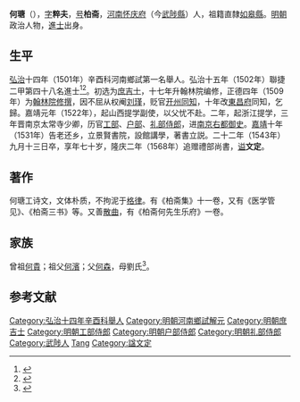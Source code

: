 {{明清人物信息框
| 姓名 = 何瑭
| 原名 =
| 圖片名稱= 
| 圖片大小 =
| 圖片說明 = 
| 最高職務 = 南京右都御史
| 國家 = 大明 
| 爵位 =
| 籍貫 = 直隸如臯縣
| 族裔 = 
| 字號 = 字粹夫，號柏齋
| 諡號 = 文定
| 出生日期 = 成化二十年（1474年）
| 出生地點 = 
| 逝世日期 = 嘉靖二十二年（1543年）
| 逝世地點 =
| 墓葬 =
| 配偶 = 
| 親屬 = 
| 出身 =
* 弘治十四年辛酉科舉人
* 弘治十五年壬戌科進士出身
| 經歷 =
| 著作 =  
}}
'''何瑭'''（{{bd|1474年||1543年||Catldx=H何}}），[[表字|字]]'''粹夫'''，[[号|号]]'''柏斋'''，[[河南|河南]][[怀庆府|怀庆府]]（今[[武陟縣|武陟縣]]）人，祖籍直隸[[如皋縣|如皋縣]]。[[明朝|明朝]]政治人物，[[進士|進士]]出身。

== 生平 ==
[[弘治|弘治]]十四年（1501年）辛酉科河南鄉試第一名舉人。弘治十五年（1502年）聯捷二甲第四十八名進士<ref>{{Cite book|title=《皇明贡举考》卷五|last=（明）[[张朝瑞|张朝瑞]]|first=|publisher=《续修四库全书》史部第828册|year=|isbn=|location=|pages=}}</ref><ref>{{Cite book|title=贡举志五种 上|last=鲁小俊，江俊伟著|first=|publisher=武汉：武汉大学出版社|year=2009|isbn=978-7-307-07043-1|location=|pages=}}</ref>。初选为[[庶吉士|庶吉士]]，十七年升翰林院编修，正德四年（1509年）为[[翰林院|翰林院]][[修撰|修撰]]，因不屈从权阉[[刘瑾|刘瑾]]，贬官[[开州|开州]][[同知|同知]]，十年改[[東昌府|東昌府]]同知，乞歸。嘉靖元年（1522年），起山西提学副使，以父忧不赴。二年，起浙江提学，三年晋南京太常寺少卿，历官[[工部|工部]]、[[户部|户部]]、[[礼部侍郎|礼部侍郎]]，进[[南京|南京]][[右都御史|右都御史]]。[[嘉靖|嘉靖]]十年（1531年）告老还乡，立景賢書院，設館講學，著書立説。二十二年（1543年）九月十三日卒，享年七十岁，隆庆二年（1568年）追赠禮部尚書，[[谥|谥]]'''文定'''。

==著作==
何瑭工诗文，文体朴质，不拘泥于[[格律|格律]]。有《柏斋集》十一卷，又有《医学管见》、《柏斋三书》等。又善[[散曲|散曲]]，有《柏斋何先生乐府》一卷。

== 家族 ==
曾祖[[何貴|何貴]]；祖父[[何濱|何濱]]；父[[何森|何森]]，母劉氏<ref>{{Cite book|title=天一阁藏明代科举录选刊 登科录 点校本|last=龚延明主编|first=|publisher=宁波出版社|year=2016|isbn=978-7-5526-2320-8|location=宁波|pages=|quote=《天一閣藏明代科舉錄選刊.登科錄》之《弘治十五年進士登科錄》}}</ref>。

==参考文献==
{{reflist}}

{{弘治十五年壬戌科殿試金榜}}
{{規範控制}}
{{DEFAULTSORT:He何}}
[[Category:弘治十四年辛酉科舉人|Category:弘治十四年辛酉科舉人]]
[[Category:明朝河南鄉試解元|Category:明朝河南鄉試解元]]
[[Category:明朝庶吉士|Category:明朝庶吉士]]
[[Category:明朝工部侍郎|Category:明朝工部侍郎]]
[[Category:明朝户部侍郎|Category:明朝户部侍郎]]
[[Category:明朝礼部侍郎|Category:明朝礼部侍郎]]
[[Category:武陟人|Category:武陟人]]
[[Category:何姓|Tang]]
[[Category:諡文定|Category:諡文定]]